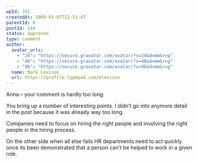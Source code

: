 ```yaml
---
wpId: 331
createdAt: 2009-01-07T12:51:47
parentId: 0
postId: 144
status: approved
type: comment
author:
  avatar_urls:
    - "24": "https://secure.gravatar.com/avatar/?s=24&d=mm&r=g"
    - "48": "https://secure.gravatar.com/avatar/?s=48&d=mm&r=g"
    - "96": "https://secure.gravatar.com/avatar/?s=96&d=mm&r=g"
  name: Mark Levison
  url: https://profile.typepad.com/mlevison
---
```


Anna – your comment is hardly too long.

You bring up a number of interesting points. I didn’t go into anymore detail in the post because it was already way too long.

Companies need to focus on hiring the right people and involving the right people in the hiring process.

On the other side when all else fails HR departments need to act quickly once its been demonstrated that a person can’t be helped to work in a given role.